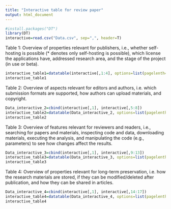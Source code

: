 ```yaml
---
title: "Interactive table for review paper"
output: html_document
---
```


```r
#install.packages("DT")
library(DT)
interactive=read.csv("Data.csv", sep=",", header=T)
```

Table 1: Overview of properties relevant for publishers, i.e., whether self-hosting is possible (* denotes only self-hosting is possible), which license the applications have, addressed research area, and the stage of the project (in use or beta).

```r
interactive_table1=datatable(interactive[,1:4], options=list(pagelenth=15, lengthMenu = c(11, 20), targets = 15))
interactive_table1
```

Table 2: Overview of aspects relevant for editors and authors, i.e. which submission formats are supported, how authors can upload materials, and copyright.

```r
Data_interactive_2=cbind(interactive[,1], interactive[,5:8])
interactive_table2=datatable(Data_interactive_2, options=list(pagelenth=15, lengthMenu = c(11, 20), targets = 15))
interactive_table2
```

Table 3: Overview of features relevant for reviewers and readers, i.e., searching for papers and materials, inspecting code and data, downloading materials, executing the analysis, and manipulating the code (e.g., parameters) to see how changes affect the results.

```r
Data_interactive_3=cbind(interactive[,1], interactive[,9:13])
interactive_table3=datatable(Data_interactive_3, options=list(pagelenth=15, lengthMenu = c(11, 20), targets = 15))
interactive_table3
```

Table 4: Overview of properties relevant for long-term preservation, i.e. how the research materials are stored, if they can be modified/deleted after publication, and how they can be shared in articles.

```r
Data_interactive_4=cbind(interactive[,1], interactive[,14:17])
interactive_table4=datatable(Data_interactive_4, options=list(pagelenth=15, lengthMenu = c(11, 20), targets = 15))
interactive_table4
```